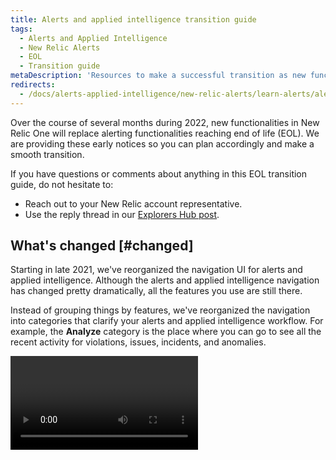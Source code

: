 ```yaml
---
title: Alerts and applied intelligence transition guide
tags:
  - Alerts and Applied Intelligence
  - New Relic Alerts
  - EOL
  - Transition guide
metaDescription: 'Resources to make a successful transition as new functionalities in New Relic One replace alerting functionalities reaching end of life in 2022.'
redirects:
  - /docs/alerts-applied-intelligence/new-relic-alerts/learn-alerts/alerts-ai-transition-guide-2022 
---
```


Over the course of several months during 2022, new functionalities in New Relic One will replace alerting functionalities reaching end of life (EOL). We are providing these early notices so you can plan accordingly and make a smooth transition.

If you have questions or comments about anything in this EOL transition guide, do not hesitate to:

* Reach out to your New Relic account representative.
* Use the reply thread in our [Explorers Hub post](https://discuss.newrelic.com/t/big-news-for-alerts-and-applied-intelligence/161436).

## What's changed [#changed]

Starting in late 2021, we've reorganized the navigation UI for alerts and applied intelligence. Although the alerts and applied intelligence navigation has changed pretty dramatically, all the features you use are still there.

Instead of grouping things by features, we've reorganized the navigation into categories that clarify your alerts and applied intelligence workflow. For example, the **Analyze** category is the place where you can go to see all the recent activity for violations, issues, incidents, and anomalies. 

<Video id="eeUPa3W16Tk" type="youtube" />

We're slowly rolling out this update to all of our users over the next months.

<CollapserGroup>
  <Collapser
    className="freq-link"
    id="nav-changes"
    title="An overview of alerts and applied intelligence navigation changes"
  >

  ![A screenshot of the new alerts and applied intelligence left navigation.](./images/alerts-ai-categories.png "The new alerts and applied intelligence left navigation")

<figcaption>The new UI includes these new categories.</figcaption>

  ## Analyze [#analyze]

Use the analyze features to scan for critical problems affecting your systems, via alerts violations, issues, incidents, and anomalies.

The [overview page](/docs/alerts-applied-intelligence/new-relic-alerts/get-started/alerts-ai-overview-page) shows your most recent open, closed, and muted violations.

The **Issues & activity** page shows your most recent [issues](/docs/alerts-applied-intelligence/new-relic-alerts/get-started/alerts-ai-overview-page/#issues), [incidents](/docs/alerts-applied-intelligence/new-relic-alerts/get-started/alerts-ai-overview-page/#incidents), and [anomalies](/docs/alerts-applied-intelligence/new-relic-alerts/get-started/alerts-ai-overview-page/#anomalies).

## Detect [#detect]

Use the detect features to define the conditions in your system you want to be notified about, as well as configuring how anomalies are detected.

The [alert conditions (policies) page](/docs/alerts-applied-intelligence/new-relic-alerts/alert-policies/create-edit-or-find-alert-policy/) lists the policies where your conditions are created and organized. Create new policies here.

The [anomaly detection page](/docs/alerts-applied-intelligence/applied-intelligence/proactive-detection/expanded-anomaly-detection/) lists your expanded anomaly detection configurations. An anomaly is a behavioral trend that doesn't match the historical data for your system. You can add or edit the configurations here.

## Correlate [#correlate]

Use the correlate features to define your data sources and review and configure the logic grouping your incidents together.

The [sources page](/docs/alerts-applied-intelligence/applied-intelligence/incident-intelligence/get-started-incident-intelligence/#1-configure-sources) shows the data input sources you've chosen to analyze and be notified about. You can add new sources or configure existing ones. Sources include New Relic sources, such as alerts conditions and detected anomalies, as well as third-party sources like AWS Cloudwatch Alarms and PagerDuty.

The [decisions page](/docs/alerts-applied-intelligence/applied-intelligence/incident-intelligence/change-applied-intelligence-correlation-logic-decisions/) shows your correlated incidents. You can review, edit, and add decisions.

## Enrich & notify [#enrich]

Use the enrich and notify features to add additional metadata to your notifications, schedule when you do not want to be notified, and configure where your notifications get sent.

Use the [muting rules page](/docs/alerts-applied-intelligence/new-relic-alerts/alert-notifications/muting-rules-suppress-notifications/) to temporarily stop your alerts violation notifications.

Use [workflows](/docs/alerts-applied-intelligence/applied-intelligence/incident-workflows/incident-workflows/) to add more data to your alerts notifications.

Use [destinations](/docs/alerts-applied-intelligence/applied-intelligence/incident-intelligence/get-started-incident-intelligence/#2-configure-destinations) to configure where your applied intelligence notifications get sent.

Use [pathways](/docs/alerts-applied-intelligence/applied-intelligence/incident-intelligence/get-started-incident-intelligence/#3-configure-pathways) to configure where your correlated issues get sent.

Use [incident workflows](/docs/alerts-applied-intelligence/applied-intelligence/incident-workflows/incident-workflows/) to automate common problems and actions related to your alerts policies.

Use [incident destinations](/docs/alerts-applied-intelligence/applied-intelligence/incident-intelligence/incident-intelligence-destination-examples/) to add and configure third-party services for your incidents.

## Settings [#settings]

Use the settings page to review and manage your current incident intelligence usage.

## Alerts (classic) [#alerts]

Alerts (classic) lets you manage events, incidents, and notification channels with the UI you're used to using.

Use the [events and incidents pages](/docs/alerts-applied-intelligence/new-relic-alerts/alert-incidents/view-violation-event-details-incidents/) to review alerts violations and other events.

Use the [channels page](/docs/alerts-applied-intelligence/new-relic-alerts/alert-notifications/notification-channels-control-where-send-alerts/) for a list of your alerts notification channels and to create new channels.

  </Collapser>
</CollapserGroup>

## What's changing [#changes]

Here is a summary of what we plan to EOL in 2022, why this is happening, and what will replace the current experience for alerts and applied intelligence.

<CollapserGroup>

  <Collapser
    id="outlier"
    title="February 2022: NRQL baselines to replace outlier NRQL alert condition types."
  >

  **Reason for EOL:** [Outlier conditions](/docs/alerts-applied-intelligence/new-relic-alerts/advanced-alerts/advanced-techniques/outlier-detection-nrql-alert/) do not provide efficient cluster identification and analysis capabilities.

  **Replacement:** Use NRQL baselines to watch for anomalies in your cluster or to group similar signals. This method is an improvement over outlier conditions, since it will alert you to exactly which member of the group is misbehaving. You may be able to meet the same need as your old outlier conditions by using a faceted baseline condition.

  **Learn more:**

  * [Faceted baseline conditions documentation](/docs/alerts-applied-intelligence/new-relic-alerts/advanced-alerts/other-condition-types/create-baseline-alert-conditions/#baseline-facets)
  * [Explorers Hub](https://discuss.newrelic.com/t/nrql-outlier-alert-conditions-end-of-life/164167)

  </Collapser>

  <Collapser
    id="query-thresholds"
    title="May 2022: Sliding window aggregations to replace sum of query results thresholds."
  >

  **Reason for EOL:** The [NRQL sum of query results](/docs/alerts-applied-intelligence/new-relic-alerts/alert-conditions/create-nrql-alert-conditions/#sum) option has not been an ideal way to address issues caused by sporadic signals. It lacks the ability to smooth out volatile signals or efficiently deal with gaps in signal.

  **Replacement:** Development for full support for sliding window aggregation in NRQL conditions is underway. You can start using our current sliding windows functionality now.

  **Learn more:**
  
  * [Sliding window aggregation documentation](/docs/query-your-data/nrql-new-relic-query-language/nrql-query-tutorials/create-smoother-charts-sliding-windows)
  * [Explorers Hub](https://discuss.newrelic.com/t/big-news-for-alerts-and-applied-intelligence/161436)

  </Collapser>

  <Collapser
    id="incident-response"
    title="2nd half of 2022: Native experience in New Relic One to replace classic incident response workflow."
  >

  **Reason for EOL:** The classic [incident response workflow](/docs/alerts-applied-intelligence/new-relic-alerts/alert-policies/specify-when-alerts-create-incidents/) involves the **Incident** and **Violation details** pages in the UI. It also uses APIs for incidents and violations.

  **Replacement:** We will replace the current experience by rolling out improved incident response experiences with a new, native UI experience in New Relic One.

  **Learn more:**

  * Additional documentation will be provided.
  * [Explorers Hub](https://discuss.newrelic.com/t/big-news-for-alerts-and-applied-intelligence/161436)

  </Collapser>

  <Collapser
    id="notifications"
    title="2nd half of 2022: Workflows and destinations to replace notification channels and relationship to policies."
  >

  **Reason for EOL:** The [current alerting setup process](/docs/alerts-applied-intelligence/new-relic-alerts/learn-alerts/alerts-concepts-workflow) is rigid and cannot be customized. It also requires restrictive policy-based alert conditions that focus on incident creation.

  **Replacement:** Workflows and destinations, a new way to manage issue-driven notifications, will replace [current notification channel options](/docs/alerts-applied-intelligence/new-relic-alerts/alert-notifications/notification-channels-control-where-send-alerts/). This solution is more flexible, and it enables notifications for all severity levels.

  **Learn more:**

  * Additional documentation will be provided for the new workflow.
  * [Explorers Hub](https://discuss.newrelic.com/t/big-news-for-alerts-and-applied-intelligence/161436)

  </Collapser>

  <Collapser
    id="condition-types"
    title="2nd half of 2022: NRQL conditions to replace all non-NRQL alert condition types."
  >

  **Reason for EOL:** Currently NRQL alert conditions are one type of alert condition we offer. But our [many types of alert conditions](/docs/alerts-applied-intelligence/new-relic-alerts/alert-conditions/create-alert-conditions/) have resulted in a complex user experience, and the lack of alignment has prevented advances in detection capabilities.

  **Replacement:** This is being replaced by NRQL alert conditions with increased functionality. You can start preparing for this transition now by using [NRQL alert conditions](/docs/alerts-applied-intelligence/new-relic-alerts/alert-conditions/create-nrql-alert-conditions/) instead of other types.

  **Learn more:**

  * Additional documentation will be provided.
  * [Explorers Hub](https://discuss.newrelic.com/t/big-news-for-alerts-and-applied-intelligence/161436)

  </Collapser>

</CollapserGroup>